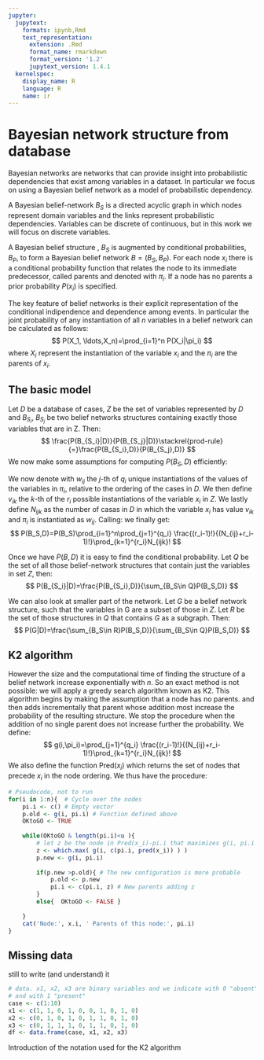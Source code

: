 ```yaml
---
jupyter:
  jupytext:
    formats: ipynb,Rmd
    text_representation:
      extension: .Rmd
      format_name: rmarkdown
      format_version: '1.2'
      jupytext_version: 1.4.1
  kernelspec:
    display_name: R
    language: R
    name: ir
---
```


# Bayesian network structure from database


Bayesian networks are networks that can provide insight into probabilistic dependencies that exist among variables in a dataset. In particular we focus on using a Bayesian belief network as a model of probabilistic dependency.

A Bayesian belief-network $B_S$ is a directed acyclic graph in which nodes represent domain variables and the links represent probabilistic dependencies. Variables can be discrete of continuous, but in this work we will focus on discrete variables. 

A Bayesian belief structure , $B_S$ is augmented by conditional probabilities, $B_P$, to form a Bayesian belief network $B=(B_S, B_P)$. For each node $x_i$ there is a conditional probability function that relates the node to its immediate predecessor, called parents and denoted with $\pi_i$. If a node has no parents a prior probability $P(x_i)$ is specified.

The key feature of belief networks is their explicit representation of the conditional indipendence and dependence among events. In particular the joint probability of any instantiation of all $n$ variables in a belief network can be calculated as follows:
$$
P(X_1, \ldots,X_n)=\prod_{i=1}^n P(X_i|\pi_i)
$$
where $X_i$ represent the instantiation of the variable $x_i$ and the $\pi_i$ are the parents of $x_i$.

## The basic model
Let $D$ be a database of cases, $Z$ be the set of variables represented by $D$ and $B_{S_i}$, $B_{S_j}$ be two belief networks structures containing exactly those variables that are in Z. Then:
$$
\frac{P(B_{S_i}|D)}{P(B_{S_j}|D)}\stackrel{prod-rule}{=}\frac{P(B_{S_i},D)}{P(B_{S_j},D)}
$$
We now make some assumptions for computing $P(B_S,D)$ efficiently:
\begin{enumerate}
\item \textbf{ The database variables, which we denote with $Z$, are discrete}. We thus have:
$$
P(B_S, D)=\int_{B_P}P(D|B_s,B_P)f(B_P|B_S)P(B_S)dB_P
\label{discr}
$$
where $B_P$ is a vector which denotes the conditional probability assignments associated with belief network structure $B_S$, and $f$ is the conditional probability density function over $B_P$ given $B_S$.
\item \textbf{ Cases occur indelendently, given a belief network model}. The Eq \ref{discr} becomes:
$$
P(B_S, D)=\int_{B_P}\left[\prod_{h=1}^mP(C_h|B_S,B_P)\right]f(B_P|B_S)P(B_S)dB_P
$$
where $m$ is the number of cases in $D$ and $C_h$ is the $h$-th case in $D$.
\item \textbf{ There are no cases that have variables with missing values.}
\item \textbf{ The density function $f(B_P|B_S)$ is uniform.}
\end{enumerate}
We now denote with $w_{ij}$ the $j$-th of $q_i$ unique instantiations of the values of the variables in $\pi_i$, relative to the ordering of the cases in $D$. We then define $v_{ik}$ the $k$-th of the $r_i$ possible instantiations of the variable $x_i$ in $Z$. We lastly define $N_{ijk}$ as the number of casas in $D$ in which the variable $x_i$ has value $v_{ik}$ and $\pi_i$ is instantiated as $w_{ij}$.
Calling:
\begin{equation*}
N_{ij}=\sum_{k=1}^{r_i}N_{ijk}
\end{equation*}
we finally get:
$$
P(B_S,D)=P(B_S)\prod_{i=1}^n\prod_{j=1}^{q_i} \frac{(r_i-1)!}{(N_{ij}+r_i-1)!}\prod_{k=1}^{r_i}N_{ijk}!
$$

Once we have $P(B,D)$ it is easy to find the conditional probability. Let $Q$ be the set of all those belief-network structures that contain just the variables in set $Z$, then:
$$
P(B_{S_i}|D)=\frac{P(B_{S_i},D)}{\sum_{B_S\in Q}P(B_S,D)}
$$

We can also look at smaller part of the network. Let $G$ be a belief network structure, such that the variables in G are a subset of those in $Z$. Let $R$ be the set of those structures in $Q$ that contains $G$ as a subgraph. Then:
$$
P(G|D)=\frac{\sum_{B_S\in R}P(B_S,D)}{\sum_{B_S\in Q}P(B_S,D)}
$$

## K2 algorithm
However the size and the computational time of finding the structure of a belief network increase exponentially with $n$. So an exact method is not possible: we will apply a greedy search algorithm known as K2. This algorithm begins by making the assumption that a node has no parents. and then adds incrementally that parent whose addition most increase the probability of the resulting structure. We stop the procedure when the addition of no single parent does not increase further the probability.
We define:
$$
g(i,\pi_i)=\prod_{j=1}^{q_i} \frac{(r_i-1)!}{(N_{ij}+r_i-1)!}\prod_{k=1}^{r_i}N_{ijk}!
$$
We also define the function Pred($x_i$) which returns the set of nodes that precede $x_i$ in the node ordering. We thus have the procedure:
\begin{enumerate}
\item *Input*: a set of $n$ nodes, an ordering of the nodes, an upper bound $u$ to the number of parents a node may have and a database $D$ containing $m$ cases.
\item *Output*: For each node a printout of the parents of the node.
\end{enumerate}

```r
# Pseudocode, not to run
for(i in 1:n){  # Cycle over the nodes
    pi.i <- c() # Empty vector
    p.old <- g(i, pi.i) # Function defined above
    OKtoGO <- TRUE
    
    while(OKtoGO & length(pi.i)<u ){
        # let z be the node in Pred(x_i)-pi.i that maximizes g(i, pi.i U {z} )
        z <- which.max( g(i, c(pi.i, pred(x_i)) ) )
        p.new <- g(i, pi.i)
        
        if(p.new >p.old){ # The new configuration is more probable
            p.old <- p.new
            pi.i <- c(pi.i, z) # New parents adding z
        }
        else{  OKtoGO <- FALSE }
        
    }
    cat('Node:', x.i, ' Parents of this node:', pi.i)
}
```

## Missing data
still to write (and understand) it

```r
# data. x1, x2, x3 are binary variables and we indicate with 0 "absent"
# and with 1 "present"
case <- c(1:10)
x1 <- c(1, 1, 0, 1, 0, 0, 1, 0, 1, 0)
x2 <- c(0, 1, 0, 1, 0, 1, 1, 0, 1, 0)
x3 <- c(0, 1, 1, 1, 0, 1, 1, 0, 1, 0)
df <- data.frame(case, x1, x2, x3)
```

Introduction of the notation used for the K2 algorithm

```r

```
